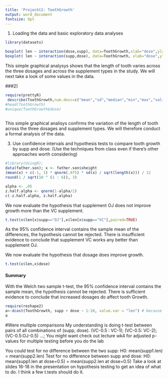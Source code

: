 ```yaml
---
title: 'Projeckt2: ToothGrowth'
output: word_document
fontsize: 9pt
---
```


 1) Loading the data and  basic exploratory data analyses 
```r

library(datasets)

boxplot( len ~ interaction(dose,supp), data=ToothGrowth,xlab="dose",ylab="length" )
boxplot( len ~ interaction(supp,dose), data=ToothGrowth, xlab="dose",ylab="length")


```

This simple  graphical analysys shows that the length of tooth varies across the three dosages  and across the supplement types in the study. We will next take a look of some values in the data. 

###2)

```r

require(prettyR)
 describe(ToothGrowth,num.desc=c("mean","sd","median","min","max","valid.n"))
#head(ToothGrowth)
#unique(ToothGrowth$dose)
 
```

This simple  graphical analisys confirms the variation of the length of tooth  across the three dosages and supplement types. We will therefore conduct a formal analysis of the data. 


 3) Use confidence intervals and hypothesis tests to compare tooth growth by supp and dose. (Use the techniques from class even if there’s other approaches worth considering)

```r
#library(UsingR);
data(father.son); x <- father.son$sheight
(mean(x) + c(-1, 1) * qnorm(.975) * sd(x) / sqrt(length(x))) / 12
round(1 / sqrt(10 ^ (1 : 6)), 3)

alpha <- .05 
z.half.alpha <- qnorm(1-alpha/2)
c(-z.half.alpha, z.half.alpha)
```



We now evaluate the hypothesis that supplement OJ does not improve growth more than the VC supplement.
```r
t.test(x$len[x$supp=="OJ"],x$len[x$supp=="VC"],paired=TRUE)
```



As the 95% confidence interval contains the sample mean of the differences, the hypothesis cannot be rejected. There is insufficient evidence to conclude that supplement VC works any better than supplement OJ.

We now evaluate the hypothesis that dosage does improve growth.


```r
t.test(x$len,x$dose)
```

#### Summary
With the Welch two sample t-test, the 95% confidence interval contains the sample mean, the hypothesis cannot be rejected. There is sufficient evidence to conclude that increased dosages do affect tooth Growth.


```r
require(reshape2)
a<-dcast(ToothGrowth, supp + dose ~ 1:10, value.var = "len") # because there are 10 observations for each
a
```



#Were multiple comparisons
My understanding is doing t-test between pairs of all combinations of (supp, dose). (VC-0.5 : VC-1); (VC-0.5: VC-2); (VC-0.5:OJ-0.5) ...; You might want check out lecture wk4 for adjusted p-values for multiple testing before you do the lab


You could test for no difference between the two supp: H0: mean(supp1.len) = mean(supp2.len)
Test for no difference between supp and dose: H0: mean(supp1.len at dose=0.5) = mean(supp2.len at dose=0.5)
Take a look at slides 16-18 in the presentation on hypothesis testing to get an idea of what to do. I think a few t.tests should do it. 